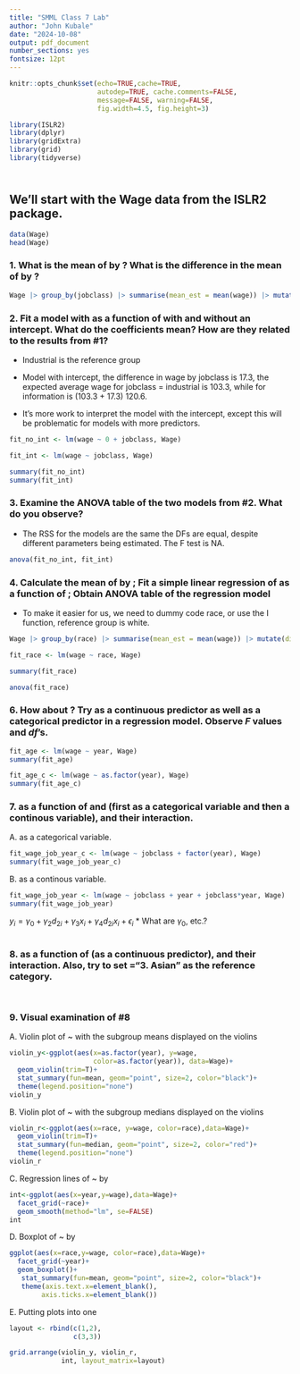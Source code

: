 ```yaml
---
title: "SMML Class 7 Lab"
author: "John Kubale"
date: "2024-10-08"
output: pdf_document
number_sections: yes
fontsize: 12pt
---
```



```r
knitr::opts_chunk$set(echo=TRUE,cache=TRUE, 
                      autodep=TRUE, cache.comments=FALSE,
                      message=FALSE, warning=FALSE,
                      fig.width=4.5, fig.height=3)
```

  

```r
library(ISLR2)
library(dplyr)
library(gridExtra)
library(grid)
library(tidyverse)
```


##  <br> We'll start with the Wage data from the ISLR2 package. <br>

```r
data(Wage)
head(Wage)
```


### 1. What is the mean of \texttt{wage} by \texttt{jobclass}? What is the difference in the mean of \texttt{wage} by \texttt{jobclass}?
```r
Wage |> group_by(jobclass) |> summarise(mean_est = mean(wage)) |> mutate(diff = mean_est - lag(mean_est))
```

### 2. Fit a model with \texttt{wage} as a function of \texttt{jobclass} with and without an intercept. What do the coefficients mean? How are they related to the results from #1?
-   Industrial is the reference group
-   Model with intercept, the difference in wage by jobclass is 17.3, the expected average wage for jobclass = industrial is 103.3, while for information is (103.3 + 17.3) 120.6.

- It's more work to interpret the model with the intercept, except this will be problematic for models with more predictors.
```r
fit_no_int <- lm(wage ~ 0 + jobclass, Wage)

fit_int <- lm(wage ~ jobclass, Wage)

summary(fit_no_int) 
summary(fit_int)
```


### 3. Examine the ANOVA table of the two models from #2. What do you observe? 
-   The RSS for the models are the same the DFs are equal, despite different parameters being estimated. The F test is NA.
```r
anova(fit_no_int, fit_int)
```

### 4. Calculate the mean of \texttt{wage} by \texttt{race}; Fit a simple linear regression of \texttt{wage} as a function of \texttt{race}; Obtain ANOVA table of the regression model
- To make it easier for us, we need to dummy code race, or use the I function, reference group is white.
```r
Wage |> group_by(race) |> summarise(mean_est = mean(wage)) |> mutate(diff = mean_est - lag(mean_est))

fit_race <- lm(wage ~ race, Wage)

summary(fit_race)

anova(fit_race)
```

\newpage


### 6. How about \texttt{year}? Try \texttt{year} as a continuous predictor as well as a categorical predictor in a regression model. Observe $F$ values and $df$'s.
```r

fit_age <- lm(wage ~ year, Wage)
summary(fit_age)
```

```r

fit_age_c <- lm(wage ~ as.factor(year), Wage)
summary(fit_age_c)

```

### 7. \texttt{wage} as a function of \texttt{jobclass} and \texttt{year} (first as a categorical variable and then a continous variable), and their interaction.

A. \texttt{year} as a categorical variable.

\small
```r
fit_wage_job_year_c <- lm(wage ~ jobclass + factor(year), Wage)
summary(fit_wage_job_year_c)
```
\normalsize



B. \texttt{year} as a continous variable.
```r

fit_wage_job_year <- lm(wage ~ jobclass + year + jobclass*year, Wage)
summary(fit_wage_job_year)
```

$y_i=\gamma_0+\gamma_2d_{2i}+\gamma_3x_i+\gamma_4d_{2i}x_i+\epsilon_i$
* What are $\gamma_0$, etc.?

```r

```

### 8. \texttt{wage} as a function of \texttt{year} (as a continuous predictor), \texttt{race} and their interaction. Also, try to set \texttt{race}="3. Asian" as the reference category.
\small
```r

```

```r
```
\normalsize

### 9. Visual examination of #8 

A. Violin plot of \texttt{wage} ~ \texttt{year} with the subgroup means displayed on the violins
```r
violin_y<-ggplot(aes(x=as.factor(year), y=wage, 
                     color=as.factor(year)), data=Wage)+
  geom_violin(trim=T)+
  stat_summary(fun=mean, geom="point", size=2, color="black")+
  theme(legend.position="none")
violin_y
```

B. Violin plot of \texttt{wage} ~ \texttt{race} with the subgroup medians displayed on the violins
```r
violin_r<-ggplot(aes(x=race, y=wage, color=race),data=Wage)+
  geom_violin(trim=T)+
  stat_summary(fun=median, geom="point", size=2, color="red")+
  theme(legend.position="none")
violin_r
```


C. Regression lines of \texttt{wage} ~ \texttt{year} by \texttt{race}
```r
int<-ggplot(aes(x=year,y=wage),data=Wage)+
  facet_grid(~race)+
  geom_smooth(method="lm", se=FALSE)
int
```

D. Boxplot of \texttt{wage} ~ \texttt{race} by \texttt{year} 
```r
ggplot(aes(x=race,y=wage, color=race),data=Wage)+
  facet_grid(~year)+
  geom_boxplot()+
   stat_summary(fun=mean, geom="point", size=2, color="black")+
   theme(axis.text.x=element_blank(),
        axis.ticks.x=element_blank())

```

E. Putting plots into one
```r
layout <- rbind(c(1,2),
                c(3,3))

grid.arrange(violin_y, violin_r, 
             int, layout_matrix=layout)
```

